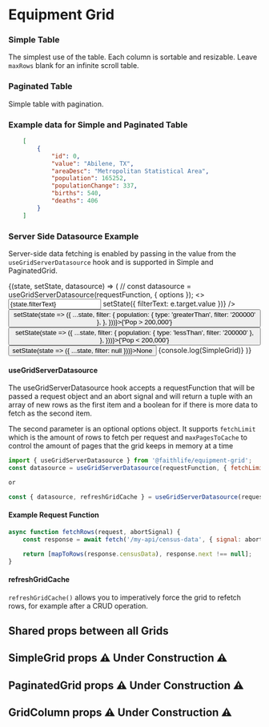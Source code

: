 

<Meta title="Equipment Grid" component={BaseGrid} />

# Equipment Grid

### Simple Table

The simplest use of the table. Each column is sortable and resizable. Leave `maxRows` blank for an infinite scroll table.

<Preview>
	<Story name="Simple Grid">
<SimpleGrid data={censusData} maxRows={10} onRowClick={action('row click')}>
	<GridColumn displayName="Name" fieldName="value" defaultSort={GridColumn.sortOptions.ascending} />
	<GridColumn displayName="Population" fieldName="population" isRightAligned />
	<GridColumn displayName="Net Population Change" fieldName="populationChange" isRightAligned />
	<GridColumn displayName="Births" fieldName="births" isRightAligned width={100} isLargeViewportOnly />
	<GridColumn displayName="Deaths" fieldName="deaths" isRightAligned width={100} isSortable={false} isLargeViewportOnly />
</SimpleGrid>
	</Story>
</Preview>

### Paginated Table

Simple table with pagination.

<Preview>
	<Story name="Paginated Grid">
<PaginatedGrid data={censusData} maxRows={10} onRowClick={action('row click')}>
	<GridColumn displayName="Name" fieldName="value" defaultSort={GridColumn.sortOptions.ascending} />
	<GridColumn displayName="Population" fieldName="population" />
	<GridColumn displayName="Net Population Change" fieldName="populationChange" />
	<GridColumn displayName="Births" fieldName="births" />
	<GridColumn displayName="Deaths" fieldName="deaths" />
</PaginatedGrid>
	</Story>
</Preview>

### Example data for Simple and Paginated Table

```json
	[
		{
			"id": 0,
			"value": "Abilene, TX",
			"areaDesc": "Metropolitan Statistical Area",
			"population": 165252,
			"populationChange": 337,
			"births": 540,
			"deaths": 406
		}
	]
```

### Server Side Datasource Example

Server-side data fetching is enabled by passing in the value from the `useGridServerDatasource` hook and is supported in Simple and PaginatedGrid.

<Preview>
	<Story name="Serverside sourced Grid">
<ServerSideWrapper initialState={{ filterText: '', filter: null }}>
	{(state, setState, datasource) => ( // const datasource = useGridServerDatasource(requestFunction, { options });
		<>
			<ReactMarkdown
					source={`Last request:
\`\`\`json
${JSON.stringify(gridRequest, null, '\t')}
\`\`\``}
			/>
			<Input placeholder="Search" value={state.filterText} onChange={e => setState({ filterText: e.target.value })} />
			<SegmentedButtonGroup>
				<Button onClick={() => setState(state => ({ ...state, filter: { population: { type: 'greaterThan', filter: '200000' }, }, }))}>{'Pop > 200,000'}</Button>
				<Button onClick={() => setState(state => ({ ...state, filter: { population: { type: 'lessThan', filter: '200000' }, }, }))}>{'Pop < 200,000'}</Button>
				<Button onClick={() => setState(state => ({ ...state, filter: null }))}>None</Button>
			</SegmentedButtonGroup>
			<PaginatedGrid data={datasource} filters={state.filter} maxRows={10} filterText={state.filterText} onRowClick={action('row-click')}>
				<GridColumn displayName="Name" fieldName="value" defaultSort={GridColumn.sortOptions.ascending} />
				<GridColumn displayName="Population" fieldName="population" filter={GridColumn.filterByOptions.number} isRightAligned />
				<GridColumn displayName="Net Population Change" fieldName="populationChange" isRightAligned />
				<GridColumn displayName="Births" fieldName="births" isRightAligned width={100} isLargeViewportOnly />
				<GridColumn displayName="Deaths" fieldName="deaths" isRightAligned width={100} isSortable={false} isLargeViewportOnly />
			</PaginatedGrid>
			{console.log(SimpleGrid)}
		</>
	)}
</ServerSideWrapper>
	</Story>
</Preview>

#### useGridServerDatasource

The useGridServerDatasource hook accepts a requestFunction that will be passed a request object and an abort signal and will return a tuple with an array of new rows as the first item and a boolean for if there is more data to fetch as the second item.

The second parameter is an optional options object. It supports `fetchLimit` which is the amount of rows to fetch per request and `maxPagesToCache` to control the amount of pages that the grid keeps in memory at a time

```javascript
import { useGridServerDatasource } from '@faithlife/equipment-grid';
const datasource = useGridServerDatasource(requestFunction, { fetchLimit: 100, maxPagesToCache: 10 });

or

const { datasource, refreshGridCache } = useGridServerDatasource(requestFunction, { fetchLimit: 100, maxPagesToCache: 10 });
```

#### Example Request Function

```javascript
async function fetchRows(request, abortSignal) {
	const response = await fetch('/my-api/census-data', { signal: abortSignal, body: JSON.stringify(request) });

	return [mapToRows(response.censusData), response.next !== null];
}
```

#### refreshGridCache

`refreshGridCache()` allows you to imperatively force the grid to refetch rows, for example after a CRUD operation.

## Shared props between all Grids

<Props of={BaseGrid} />

## SimpleGrid props ⚠ Under Construction ⚠

<Props of={SimpleGrid} />

## PaginatedGrid props ⚠ Under Construction ⚠

<Props of={PaginatedGrid} />

## GridColumn props ⚠ Under Construction ⚠

<Props of={GridColumn} />
